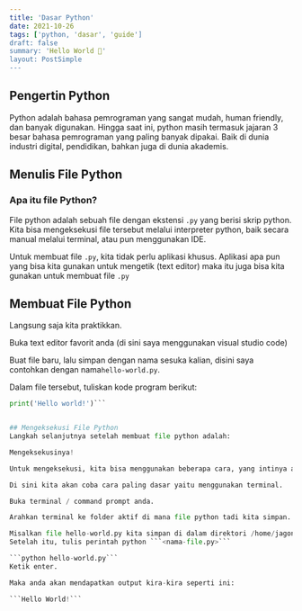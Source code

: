 ```yaml
---
title: 'Dasar Python'
date: 2021-10-26
tags: ['python, 'dasar', 'guide']
draft: false
summary: 'Hello World 🐍'
layout: PostSimple
---
```


## Pengertin Python

Python adalah bahasa pemrograman yang sangat mudah, human friendly, dan banyak digunakan. Hingga saat ini, python masih termasuk jajaran 3 besar bahasa pemrograman yang paling banyak dipakai. Baik di dunia industri digital, pendidikan, bahkan juga di dunia akademis.

## Menulis File Python
### Apa itu file Python?

File python adalah sebuah file dengan ekstensi ```.py``` yang berisi skrip python. Kita bisa mengeksekusi file tersebut melalui interpreter python, baik secara manual melalui terminal, atau pun menggunakan IDE.

Untuk membuat file ```.py```, kita tidak perlu aplikasi khusus. Aplikasi apa pun yang bisa kita gunakan untuk mengetik (text editor) maka itu juga bisa kita gunakan untuk membuat file ```.py```


## Membuat File Python

Langsung saja kita praktikkan.

Buka text editor favorit anda (di sini saya menggunakan visual studio code)

Buat file baru, lalu simpan dengan nama sesuka kalian, disini saya contohkan dengan nama```hello-world.py```.

Dalam file tersebut, tuliskan kode program berikut:

```hello-world.py
print('Hello world!')```


## Mengeksekusi File Python
Langkah selanjutnya setelah membuat file python adalah:

Mengeksekusinya!

Untuk mengeksekusi, kita bisa menggunakan beberapa cara, yang intinya adalah sama saja.

Di sini kita akan coba cara paling dasar yaitu menggunakan terminal.

Buka terminal / command prompt anda.

Arahkan terminal ke folder aktif di mana file python tadi kita simpan.

Misalkan file hello-world.py kita simpan di dalam direktori /home/jagongoding/belajar-python-dasar, maka kita tinggal arahkan saja ke direktori tersebut dengan perintah cd.
Setelah itu, tulis perintah python ```<nama-file.py>```

```python hello-world.py```
Ketik enter.

Maka anda akan mendapatkan output kira-kira seperti ini:

```Hello World!```
